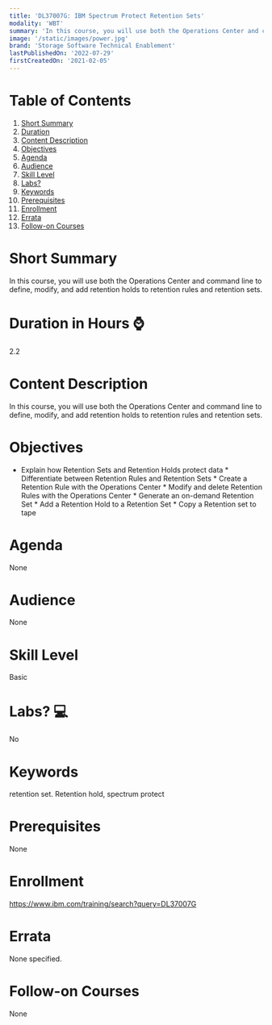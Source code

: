 ```yaml
---
title: 'DL37007G: IBM Spectrum Protect Retention Sets'
modality: 'WBT'
summary: 'In this course, you will use both the Operations Center and command line to define, modify, and add retention holds to retention rules and retention sets.'
image: '/static/images/power.jpg'
brand: 'Storage Software Technical Enablement'
lastPublishedOn: '2022-07-29'
firstCreatedOn: '2021-02-05'
---
```

# Table of Contents
1.  [Short Summary](#short-summary)
2.  [Duration](#duration-in-hours-)
3.  [Content Description](#content-description)
4.  [Objectives](#objectives)
5.  [Agenda](#agenda)
6.  [Audience](#audience)
7.  [Skill Level](#skill-level)
8.  [Labs?](#labs-)
9.  [Keywords](#keywords)
10. [Prerequisites](#prerequisites)
11. [Enrollment](#enrollment)
12. [Errata](#errata)
13. [Follow-on Courses](#follow-on-courses)

# Short Summary
In this course, you will use both the Operations Center and command line to define, modify, and add retention holds to retention rules and retention sets.

# Duration in Hours ⌚
2.2

# Content Description
In this course, you will use both the Operations Center and command line to define, modify, and add retention holds to retention rules and retention sets.

# Objectives
*  Explain how Retention Sets and Retention Holds protect data *  Differentiate between Retention Rules and Retention Sets *  Create a Retention Rule with the Operations Center *  Modify and delete Retention Rules with the Operations Center *  Generate an on-demand Retention Set *  Add a Retention Hold to a Retention Set *  Copy a Retention set to tape



# Agenda
None

# Audience
None

# Skill Level
Basic               

# Labs? 💻
No

# Keywords
retention set. Retention hold, spectrum protect

# Prerequisites
None

# Enrollment
https://www.ibm.com/training/search?query=DL37007G

# Errata
None specified.

# Follow-on Courses
None


